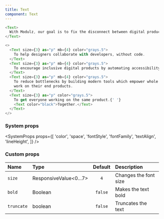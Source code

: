 ```yaml
---
title: Text
component: Text
---
```


```js live=true
<Text>
  With Modulz, our goal is to fix the disconnect between digital product teams.
</Text>
```

```js live=true
<>
  <Text size={3} as="p" mb={4} color="grays.5">
    To help designers collaborate with developers, without code.
  </Text>
  <Text size={3} as="p" mb={4} color="grays.5">
    To encourage inclusive digital products by automating accessibility.
  </Text>
  <Text size={3} as="p" mb={4} color="grays.5">
    To reduce bottlenecks by building modern tools which empower whole teams to
    work on their end products.
  </Text>
  <Text size={3} as="p" color="grays.5">
    To get everyone working on the same product.{' '}
    <Text color="black">Together.</Text>
  </Text>
</>
```

### System props

<SystemProps
  props={[
    'color',
    'space',
    'fontStyle',
    'fontFamily',
    'textAlign',
    'lineHeight',
  ]}
/>

### Custom props

| Name       | Type                   | Default | Description           |
| :--------- | :--------------------- | :-----: | :-------------------- |
| `size`     | ResponsiveValue<0...7> |   `4`   | Changes the font size |
| `bold`     | Boolean                | `false` | Makes the text bold   |
| `truncate` | boolean                | `false` | Truncates the text    |
